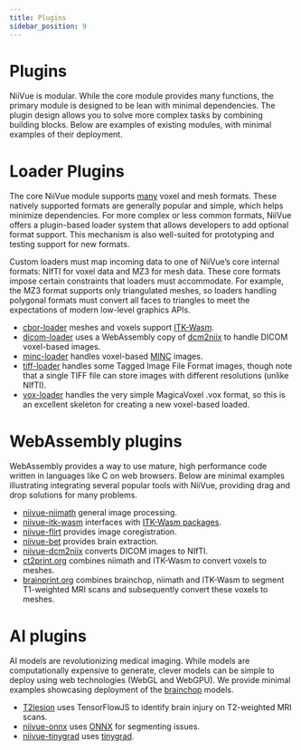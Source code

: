 ```yaml
---
title: Plugins
sidebar_position: 9
---
```


# Plugins

NiiVue is modular. While the core module provides many functions, the primary module is designed to be lean with minimal dependencies. The plugin design allows you to solve more complex tasks by combining building blocks. Below are examples of existing modules, with minimal examples of their deployment.

# Loader Plugins

The core NiiVue module supports [many](https://github.com/niivue/niivue?tab=readme-ov-file#supported-formats) voxel and mesh formats. These natively supported formats are generally popular and simple, which helps minimize dependencies. For more complex or less common formats, NiiVue offers a plugin-based loader system that allows developers to add optional format support. This mechanism is also well-suited for prototyping and testing support for new formats.

Custom loaders must map incoming data to one of NiiVue’s core internal formats: NIfTI for voxel data and MZ3 for mesh data. These core formats impose certain constraints that loaders must accommodate. For example, the MZ3 format supports only triangulated meshes, so loaders handling polygonal formats must convert all faces to triangles to meet the expectations of modern low-level graphics APIs.

 - [cbor-loader](https://github.com/niivue/cbor-loader) meshes and voxels support [ITK-Wasm](https://docs.itk.org/projects/wasm/en/latest/introduction/file_formats/index.html).
 - [dicom-loader](https://github.com/niivue/niivue/tree/main/packages/dicom-loader) uses a WebAssembly copy of [dcm2niix](https://github.com/rordenlab/dcm2niix) to handle DICOM voxel-based images.
 - [minc-loader](https://github.com/niivue/minc-loader) handles voxel-based [MINC](https://en.wikibooks.org/wiki/MINC/SoftwareDevelopment/MINC2.0_File_Format_Reference) images.
 - [tiff-loader](https://github.com/niivue/tiff-loader) handles some Tagged Image File Format images, though note that a single TIFF file can store images with different resolutions (unlike NIfTI).
 - [vox-loader](https://github.com/niivue/niivue/tree/main/packages/vox-loader) handles the very simple MagicaVoxel .vox format, so this is an excellent skeleton for creating a new voxel-based loaded.

# WebAssembly plugins

WebAssembly provides a way to use mature, high performance code written in languages like C on web browsers. Below are minimal examples illustrating integrating several popular tools with NiiVue, providing drag and drop solutions for many problems.

 - [niivue-niimath](https://github.com/niivue/niivue-niimath) general image processing.
 - [niivue-itk-wasm](https://github.com/niivue/niivue-itk-wasm) interfaces with [ITK-Wasm packages](https://docs.itk.org/projects/wasm/en/latest/introduction/packages.html).
 - [niivue-flirt](https://github.com/softwiredtech/niivue-flirt) provides image coregistration.
 - [niivue-bet](https://github.com/softwiredtech/niivue-bet) provides brain extraction.
 - [niivue-dcm2niix](https://github.com/niivue/niivue-dcm2niix) converts DICOM images to NIfTI.
 - [ct2print.org](https://ct2print.org/) combines niimath and ITK-Wasm to convert voxels to meshes.
 - [brainprint.org](https://brainprint.org/) combines brainchop, niimath and ITK-Wasm to segment T1-weighted MRI scans and subsequently convert these voxels to meshes.

# AI plugins

AI models are revolutionizing medical imaging. While models are computationally expensive to generate, clever models can be simple to deploy using web technologies (WebGL and WebGPU). We provide minimal examples showcasing deployment of the [brainchop](https://github.com/neuroneural/brainchop) models.

 - [T2lesion](https://github.com/niivue/T2lesion) uses TensorFlowJS to identify brain injury on T2-weighted MRI scans.
 - [niivue-onnx](https://github.com/niivue/niivue-onnx) uses [ONNX](https://onnx.ai/) for segmenting issues.
 - [niivue-tinygrad](https://github.com/niivue/niivue-tinygrad) uses [tinygrad](https://tinygrad.org/).
